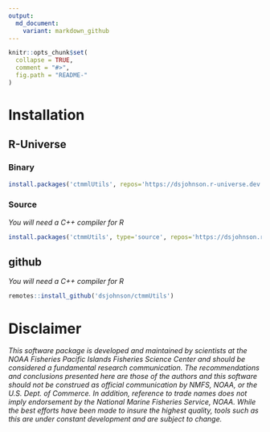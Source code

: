 ```yaml
---
output:
  md_document:
    variant: markdown_github
---
```


<!-- README.md is generated from README.Rmd. Please edit that file -->

```r
knitr::opts_chunk$set(
  collapse = TRUE,
  comment = "#>",
  fig.path = "README-"
)
```

# Installation

## R-Universe

### Binary

```r
install.packages('ctmmlUtils', repos='https://dsjohnson.r-universe.dev')
```

### Source

*You will need a C++ compiler for R*

```r
install.packages('ctmmUtils', type='source', repos='https://dsjohnson.r-universe.dev')
```

## github

*You will need a C++ compiler for R*

```r
remotes::install_github('dsjohnson/ctmmUtils')
```



# Disclaimer

*This software package is developed and maintained by scientists at the NOAA Fisheries Pacific Islands Fisheries Science Center and should be considered a fundamental research communication. The recommendations and conclusions presented here are those of the authors and this software should not be construed as official communication by NMFS, NOAA, or the U.S. Dept. of Commerce. In addition, reference to trade names does not imply endorsement by the National Marine Fisheries Service, NOAA. While the best efforts have been made to insure the highest quality, tools such as this are under constant development and are subject to change.*

